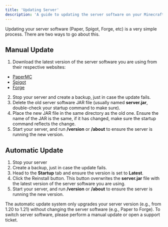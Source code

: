 ```yaml
---
title: 'Updating Server'
description: 'A guide to updating the server software on your Minecraft server (Paper, Spigot, Forge, etc).'
---
```


Updating your server software (Paper, Spigot, Forge, etc) is a very simple process. There are two ways to go about this.

## Manual Update

1. Download the latest version of the server software you are using from their respective websites:
 - [PaperMC](https://papermc.io/downloads)
 - [Spigot](https://www.spigotmc.org/wiki/buildtools/)
 - [Forge](https://files.minecraftforge.net/net/minecraftforge/forge/)
2. Stop your server and create a backup, just in case the update fails.
3. Delete the old server software JAR file (usually named **server.jar**, double-check your startup command to make sure).
4. Place the new JAR file in the same directory as the old one. Ensure the name of the JAR is the same, if it has changed, make sure the startup command reflects the change.
5. Start your server, and run **/version** or **/about** to ensure the server is running the new version.

## Automatic Update
1. Stop your server
2. Create a backup, just in case the update fails.
3. Head to the **Startup** tab and ensure the version is set to **Latest**.
4. Click the Reinstall button. This button overwrites the **server.jar** file with the latest version of the server software you are using.
5. Start your server, and run **/version** or **/about** to ensure the server is running the new version.

<Note>
  The automatic update system only upgrades your server version (e.g., from 1.20 to 1.21) without changing the server software (e.g., Paper to Forge). To switch server software, please perform a manual update or open a support ticket.
</Note>